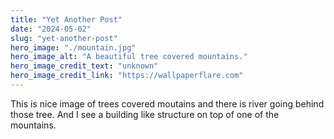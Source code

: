 ```yaml
--- 
title: "Yet Another Post"
date: "2024-05-02"
slug: "yet-another-post"
hero_image: "./mountain.jpg"
hero_image_alt: "A beautiful tree covered mountains."
hero_image_credit_text: "unknown"
hero_image_credit_link: "https://wallpaperflare.com"
---
```


This is nice image of trees covered moutains and there is river going behind those tree. And I see a building like structure on top of one of the mountains.